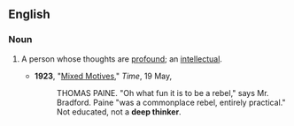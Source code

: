 ==English==

===Noun===
{{en-noun|sg=[[deep]] [[thinker]]}}

# {{idiomatic}} A person whose thoughts are [[profound]]; an [[intellectual]].
#*'''1923''', "[http://www.time.com/time/magazine/article/0,9171,715454,00.html Mixed Motives]," ''Time'', 19 May,
#*:THOMAS PAINE. "Oh what fun it is to be a rebel," says Mr. Bradford. Paine "was a commonplace rebel, entirely practical." Not educated, not a '''deep thinker'''.
